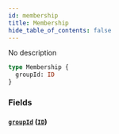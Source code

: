 ```yaml
---
id: membership
title: Membership
hide_table_of_contents: false
---
```



No description

```graphql
type Membership {
  groupId: ID
}
```


### Fields

#### [`groupId`](#) ([`ID`](/swapi/scalars/id))






